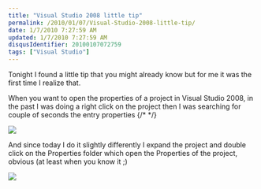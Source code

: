 ```yaml
---
title: "Visual Studio 2008 little tip"
permalink: /2010/01/07/Visual-Studio-2008-little-tip/
date: 1/7/2010 7:27:59 AM
updated: 1/7/2010 7:27:59 AM
disqusIdentifier: 20100107072759
tags: ["Visual Studio"]
---
```

Tonight I found a little tip that you might already know but for me it was the first time I realize that.

When you want to open the properties of a project in Visual Studio 2008, in the past I was doing a right click on the project then I was searching for couple of seconds the entry properties
{/* <!-- more --> */}

![](/images/4251657661_0caae12aa4_o1_01789587.png) 

And since today I do it slightly differently I expand the project and double click on the Properties folder which open the Properties of the project, obvious (at least when you know it ;)

![](/images/4251663871_e39685f837_o1_5DFBF121.png)
